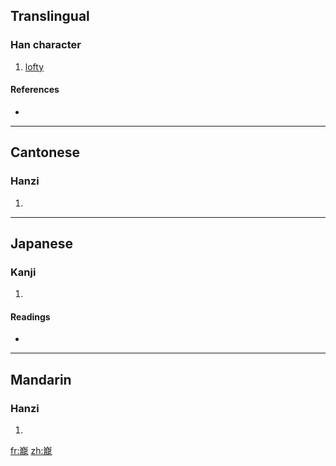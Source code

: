 ==Translingual==

===Han character===
{{Han char|rn=46|rad=山|as=16|sn=19|four=2221<sub>1</sub>|canj=山卜月心 (UYBP)}}

# [[lofty]]

====References====
* {{Han ref|kx=0322.090|dkj=08598|dj=0622.210|hdz=10806.030|uh=5DC3|ud=24003|bh=F1FD|bd=61949}}

----

==Cantonese==

===Hanzi===
{{yue-hanzi|jyut=|y=lung4}}

# {{defn|Cantonese}}

----

==Japanese==

===Kanji===
{{ja-kanji|grade=|rs=山16}}

# {{defn|Japanese}}

====Readings====
* {{ja-readings|on=[[ろう]] (rō), [[る]] (ru)|kun=[[けわしい]] (kewashii)}}

----

==Mandarin==

===Hanzi===
{{cmn-hanzi|pin=[[lóng]] ([[long2]]), [[wéi]] ([[wei2]])|wg=lung<sup>2</sup>, wei<sup>2</sup>}}

# {{defn|Mandarin}}

[[fr:巃]]
[[zh:巃]]